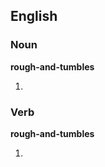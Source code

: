 ==English==

===Noun===
'''rough-and-tumbles'''
# {{plural of|[[rough-and-tumble]]}}

===Verb===
'''rough-and-tumbles'''
# {{third-person singular of|[[rough-and-tumble]]}}